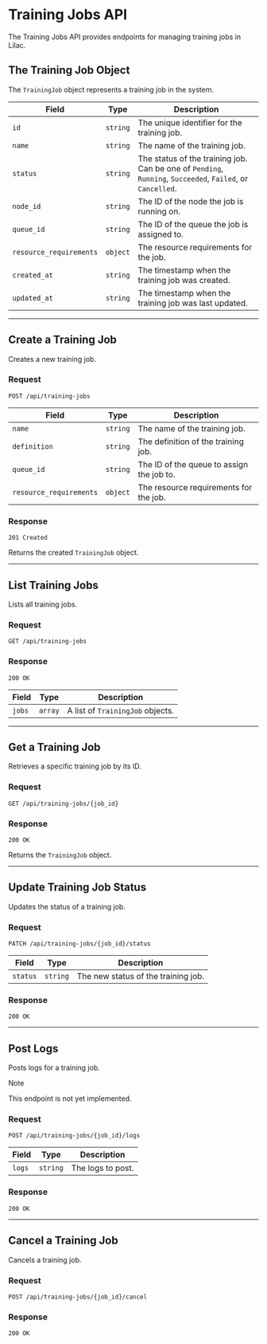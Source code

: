# Training Jobs API

The Training Jobs API provides endpoints for managing training jobs in Lilac.

## The Training Job Object

The `TrainingJob` object represents a training job in the system.

| Field | Type | Description |
| --- | --- | --- |
| `id` | `string` | The unique identifier for the training job. |
| `name` | `string` | The name of the training job. |
| `status` | `string` | The status of the training job. Can be one of `Pending`, `Running`, `Succeeded`, `Failed`, or `Cancelled`. |
| `node_id` | `string` | The ID of the node the job is running on. |
| `queue_id` | `string` | The ID of the queue the job is assigned to. |
| `resource_requirements` | `object` | The resource requirements for the job. |
| `created_at` | `string` | The timestamp when the training job was created. |
| `updated_at` | `string` | The timestamp when the training job was last updated. |

---

## Create a Training Job

Creates a new training job.

### Request

`POST /api/training-jobs`

| Field | Type | Description |
| --- | --- | --- |
| `name` | `string` | The name of the training job. |
| `definition` | `string` | The definition of the training job. |
| `queue_id` | `string` | The ID of the queue to assign the job to. |
| `resource_requirements` | `object` | The resource requirements for the job. |

### Response

`201 Created`

Returns the created `TrainingJob` object.

---

## List Training Jobs

Lists all training jobs.

### Request

`GET /api/training-jobs`

### Response

`200 OK`

| Field | Type | Description |
| --- | --- | --- |
| `jobs` | `array` | A list of `TrainingJob` objects. |

---

## Get a Training Job

Retrieves a specific training job by its ID.

### Request

`GET /api/training-jobs/{job_id}`

### Response

`200 OK`

Returns the `TrainingJob` object.

---

## Update Training Job Status

Updates the status of a training job.

### Request

`PATCH /api/training-jobs/{job_id}/status`

| Field | Type | Description |
| --- | --- | --- |
| `status` | `string` | The new status of the training job. |

### Response

`200 OK`

---

## Post Logs

Posts logs for a training job.

> [!NOTE]
> This endpoint is not yet implemented.

### Request

`POST /api/training-jobs/{job_id}/logs`

| Field | Type | Description |
| --- | --- | --- |
| `logs` | `string` | The logs to post. |

### Response

`200 OK`

---

## Cancel a Training Job

Cancels a training job.

### Request

`POST /api/training-jobs/{job_id}/cancel`

### Response

`200 OK`